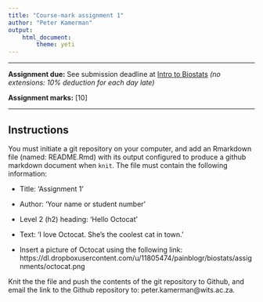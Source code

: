 ```yaml
---
title: "Course-mark assignment 1"
author: "Peter Kamerman"
output: 
    html_document:
        theme: yeti
---
```


****

**Assignment due:** See submission deadline at [Intro to Biostats](http://painblogr.org/biostatistics.html) _(no extensions: 10% deduction for each day late)_

**Assignment marks:** [10]

****

## Instructions

You must initiate a git repository on your computer, and add an Rmarkdown file (named: README.Rmd) with its output configured to produce a github markdown document when `knit`. The file must contain the following information:

- Title: 'Assignment 1'

- Author: 'Your name or student number'

- Level 2 (h2) heading: 'Hello Octocat'

- Text: 'I love Octocat. She's the coolest cat in town.'

- Insert a picture of Octocat using the following link:
https://dl.dropboxusercontent.com/u/11805474/painblogr/biostats/assignments/octocat.png

Knit the the file and push the contents of the git repository to Github, and email the link to the Github repository to: peter.kamerman@wits.ac.za. 
